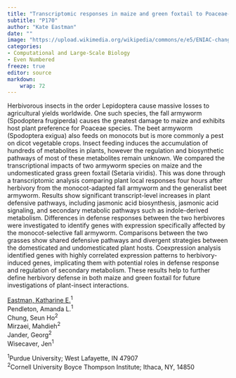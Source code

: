 ```yaml
---
title: "Transcriptomic responses in maize and green foxtail to Poaceae-adapted and generalist lepidopteran herbivores"
subtitle: "P170"
author: "Kate Eastman"
date: ""
image: "https://upload.wikimedia.org/wikipedia/commons/e/e5/ENIAC-changing_a_tube.jpg"
categories: 
- Computational and Large-Scale Biology
- Even Numbered
freeze: true
editor: source
markdown: 
    wrap: 72
---
```


Herbivorous insects in the order Lepidoptera cause massive losses to agricultural yields worldwide. One such species, the fall armyworm (Spodoptera frugiperda) causes the greatest damage to maize and exhibits host plant preference for Poaceae species. The beet armyworm (Spodoptera exigua) also feeds on monocots but is more commonly a pest on dicot vegetable crops. Insect feeding induces the accumulation of hundreds of metabolites in plants, however the regulation and biosynthetic pathways of most of these metabolites remain unknown. We compared the transcriptional impacts of two armyworm species on maize and the undomesticated grass green foxtail (Setaria viridis). This was done through a transcriptomic analysis comparing plant local responses four hours after herbivory from the monocot-adapted fall armyworm and the generalist beet armyworm. Results show significant transcript-level increases in plant defensive pathways, including jasmonic acid biosynthesis, jasmonic acid signaling, and secondary metabolic pathways such as indole-derived metabolism. Differences in defense responses between the two herbivores were investigated to identify genes with expression specifically affected by the monocot-selective fall armyworm. Comparisons between the two grasses show shared defensive pathways and divergent strategies between the domesticated and undomesticated plant hosts. Coexpression analysis identified genes with highly correlated expression patterns to herbivory-induced genes, implicating them with potential roles in defense response and regulation of secondary metabolism. These results help to further define herbivory defense in both maize and green foxtail for future investigations of plant-insect interactions.

<a href='mailto:eastman@purdue.edu'>Eastman, Katharine E.</a><sup>1</sup><br>Pendleton, Amanda L.<sup>1</sup><br>Chung, Seun Ho<sup>2</sup><br>Mirzaei, Mahdieh<sup>2</sup><br>Jander, Georg<sup>2</sup><br>Wisecaver, Jen<sup>1</sup><br>

<sup>1</sup>Purdue University; West Lafayette, IN 47907<br><sup>2</sup>Cornell University Boyce Thompson Institute; Ithaca, NY, 14850<br>